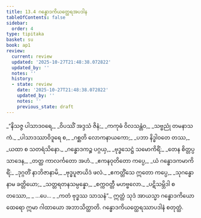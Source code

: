 ```yaml
---
title: 13.4 ဂန္ဓောဒကိယတ္ထေရအပဒါန
tableOfContents: false
sidebar:
  order: 4
type: tipitaka
basket: su
book: ap1
review:
  current: review
  updated: '2025-10-27T21:48:38.072822'
  updated_by: ''
  notes: ''
  history:
  - state: review
    date: '2025-10-27T21:48:38.072822'
    updated_by: ''
    notes: ''
    previous_state: draft
---
```



<ReviewStatus review={frontmatter.review} showDetails={true} />

<HypothesisAnnotation frontmatter={frontmatter} />

<DynamicBreadcrumb />

<Division number="35" book="ap1" e="ch" v="20" p="173">

<Paragraph number="2094" type="verses" book="ap1">
_“နိသဇ္ဇ ပါသာဒဝရေ,_  
_ဝိပဿိံ အဒ္ဒသံ ဇိနံ;_  
_ကကုဓံ ဝိလသန္တံဝ,_  
_သဗ္ဗညုံ တမနာသကံ._  

</Paragraph>

</Division>
<Division number="36" book="ap1" e="ch" v="20" p="173">

<Paragraph number="2095" type="verses" book="ap1">
_ပါသာဒဿာဝိဒူရေ စ,_  
_ဂစ္ဆတိ လောကနာယကော;_  
_ပဘာ နိဒ္ဓါဝတေ တဿ,_  
_ယထာ စ သတရံသိနော._  

</Paragraph>

</Division>
<Division number="37" book="ap1" e="ch" v="20" p="173">

<Paragraph number="2096" type="verses" book="ap1">
_ဂန္ဓောဒကဉ္စ ပဂ္ဂယှ,_  
_ဗုဒ္ဓသေဋ္ဌံ သမောကိရိံ;_  
_တေန စိတ္တပ္ပသာဒေန,_  
_တတ္ထ ကာလင်္ကတော အဟံ._  

</Paragraph>

</Division>
<Division number="38" book="ap1" e="ch" v="20" p="173">

<Paragraph number="2097" type="verses" book="ap1">
_ဧကနဝုတိတော ကပ္ပေ,_  
_ယံ ဂန္ဓောဒကမာကိရိံ;_  
_ဒုဂ္ဂတိံ နာဘိဇာနာမိ,_  
_ဗုဒ္ဓပူဇာယိဒံ ဖလံ._  

</Paragraph>

</Division>
<Division number="39" book="ap1" e="ch" v="20" p="173">

<Paragraph number="2098" type="verses" book="ap1">
_ဧကတ္တိံသေ ဣတော ကပ္ပေ,_  
_သုဂန္ဓော နာမ ခတ္တိယော;_  
_သတ္တရတနသမ္ပန္နော,_  
_စက္ကဝတ္တီ မဟဗ္ဗလော._  

</Paragraph>

</Division>
<Division number="40" book="ap1" e="ch" v="20" p="173">

<Paragraph number="2099" type="verses" book="ap1">
_ပဋိသမ္ဘိဒါ စတဿော,_  
_ …ပေ… _  
_ကတံ ဗုဒ္ဓဿ သာသနံ”._  

</Paragraph>

<Paragraph number="2100" book="ap1">
ဣတ္ထံ သုဒံ အာယသ္မာ ဂန္ဓောဒကိယော ထေရော ဣမာ ဂါထာယော အဘာသိတ္ထာတိ.

</Paragraph>
</Division>

<Paragraph number="2101" type="center" book="ap1">
ဂန္ဓောဒကိယတ္ထေရဿာပဒါနံ စတုတ္ထံ.
</Paragraph>